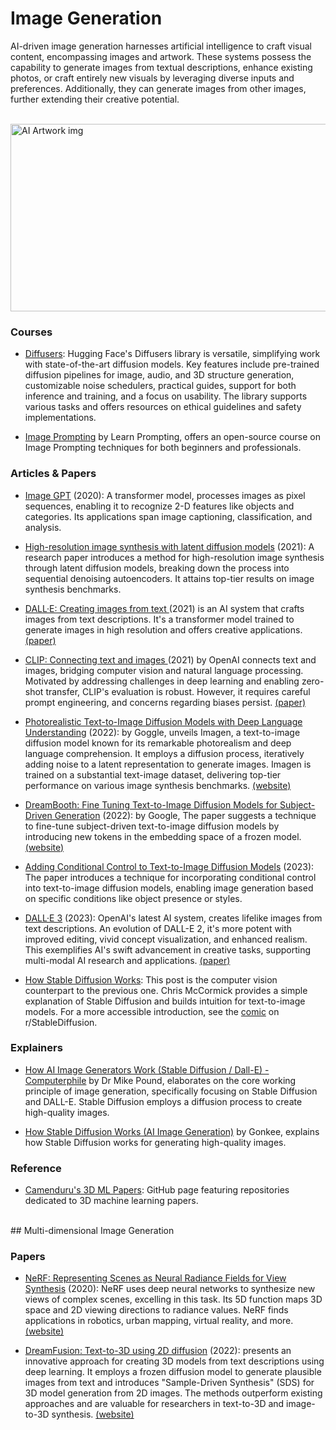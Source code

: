 # Image Generation

AI-driven image generation harnesses artificial intelligence to craft visual content, encompassing images and artwork. These systems possess the capability to generate images from textual descriptions, enhance existing photos, or craft entirely new visuals by leveraging diverse inputs and preferences. Additionally, they can generate images from other images, further extending their creative potential.

<br/>


<div style={{ position: "relative" }}>
  <Image
    src="/static/img/aiArtwork.png"
    alt="AI Artwork img"
    height="300"
    width="1000"
    priority
  />
</div>

### Courses

- [Diffusers](https://huggingface.co/docs/diffusers/index): Hugging Face's Diffusers library is versatile, simplifying work with state-of-the-art diffusion models. Key features include pre-trained diffusion pipelines for image, audio, and 3D structure generation, customizable noise schedulers, practical guides, support for both inference and training, and a focus on usability. The library supports various tasks and offers resources on ethical guidelines and safety implementations.

- [Image Prompting](https://learnprompting.org/docs/category/%EF%B8%8F-image-prompting) by Learn Prompting, offers an open-source course on Image Prompting techniques for both beginners and professionals.

### Articles & Papers

- [Image GPT](https://openai.com/research/image-gpt) (2020): A transformer model, processes images as pixel sequences, enabling it to recognize 2-D features like objects and categories. Its applications span image captioning, classification, and analysis.

- [High-resolution image synthesis with latent diffusion models](https://arxiv.org/abs/2112.10752) (2021): A research paper introduces a method for high-resolution image synthesis through latent diffusion models, breaking down the process into sequential denoising autoencoders. It attains top-tier results on image synthesis benchmarks.

- [DALL·E: Creating images from text ](https://openai.com/research/dall-e) (2021) is an AI system that crafts images from text descriptions. It's a transformer model trained to generate images in high resolution and offers creative applications. [(paper)](https://arxiv.org/abs/2102.12092)

- [CLIP: Connecting text and images ](https://openai.com/research/clip) (2021) by OpenAI connects text and images, bridging computer vision and natural language processing. Motivated by addressing challenges in deep learning and enabling zero-shot transfer, CLIP's evaluation is robust. However, it requires careful prompt engineering, and concerns regarding biases persist. [(paper)](https://arxiv.org/abs/2103.00020)

- [Photorealistic Text-to-Image Diffusion Models with Deep Language Understanding](https://arxiv.org/abs/2205.11487) (2022): by Goggle, unveils Imagen, a text-to-image diffusion model known for its remarkable photorealism and deep language comprehension. It employs a diffusion process, iteratively adding noise to a latent representation to generate images. Imagen is trained on a substantial text-image dataset, delivering top-tier performance on various image synthesis benchmarks. [(website)](https://imagen.research.google/)

- [DreamBooth: Fine Tuning Text-to-Image Diffusion Models for Subject-Driven Generation](https://arxiv.org/abs/2208.12242) (2022): by Google, The paper suggests a technique to fine-tune subject-driven text-to-image diffusion models by introducing new tokens in the embedding space of a frozen model. [(website)](https://dreambooth.github.io/)

- [Adding Conditional Control to Text-to-Image Diffusion Models](https://arxiv.org/abs/2302.05543) (2023): The paper introduces a technique for incorporating conditional control into text-to-image diffusion models, enabling image generation based on specific conditions like object presence or styles.

- [DALL·E 3](https://openai.com/dall-e-3) (2023): OpenAI's latest AI system, creates lifelike images from text descriptions. An evolution of DALL-E 2, it's more potent with improved editing, vivid concept visualization, and enhanced realism. This exemplifies AI's swift advancement in creative tasks, supporting multi-modal AI research and applications. [(paper)](https://cdn.openai.com/papers/DALL_E_3_System_Card.pdf)

- [How Stable Diffusion Works](https://mccormickml.com/2022/12/21/how-stable-diffusion-works/): This post is the computer vision counterpart to the previous one. Chris McCormick provides a simple explanation of Stable Diffusion and builds intuition for text-to-image models. For a more accessible introduction, see the [comic](https://www.reddit.com/media?url=https%3A%2F%2Fexternal-preview.redd.it%2FnE6TYpCjGIUABsadDx__1XwRGp2NcMpPPeEXCmzDn14.png%3Fauto%3Dwebp%26s%3Dc8dd3db527223673ea61c09c08650de4196f617f) on r/StableDiffusion.

### Explainers

- [How AI Image Generators Work (Stable Diffusion / Dall-E) - Computerphile](https://www.youtube.com/watch?v=1CIpzeNxIhU&t=92s) by Dr Mike Pound, elaborates on the core working principle of image generation, specifically focusing on Stable Diffusion and DALL-E. Stable Diffusion employs a diffusion process to create high-quality images.

- [How Stable Diffusion Works (AI Image Generation)](https://www.youtube.com/watch?v=sFztPP9qPRc&t=427s) by Gonkee, explains how Stable Diffusion works for generating high-quality images.


### Reference

- [Camenduru's 3D ML Papers](https://github.com/camenduru#-3d-ml-papers): GitHub page featuring repositories dedicated to 3D machine learning papers.

<br />
## Multi-dimensional Image Generation

### Papers

- [NeRF: Representing Scenes as Neural Radiance Fields for View Synthesis](https://arxiv.org/abs/2003.08934) (2020): NeRF uses deep neural networks to synthesize new views of complex scenes, excelling in this task. Its 5D function maps 3D space and 2D viewing directions to radiance values. NeRF finds applications in robotics, urban mapping, virtual reality, and more. [(website)](https://www.matthewtancik.com/nerf)

- [DreamFusion: Text-to-3D using 2D diffusion](https://arxiv.org/pdf/2209.14988.pdf) (2022): presents an innovative approach for creating 3D models from text descriptions using deep learning. It employs a frozen diffusion model to generate plausible images from text and introduces "Sample-Driven Synthesis" (SDS) for 3D model generation from 2D images. The methods outperform existing approaches and are valuable for researchers in text-to-3D and image-to-3D synthesis. [(website)](https://dreamfusion3d.github.io/)
